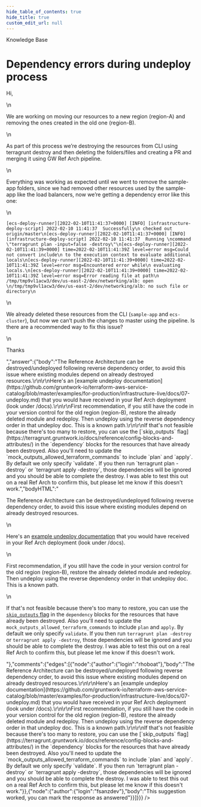 ```yaml
---
hide_table_of_contents: true
hide_title: true
custom_edit_url: null
---
```



<CenterLayout>
<span class="title">Knowledge Base</span>
<h1>Dependency errors during undeploy process</h1>
<GitHub json={{"id":"D_kwDOF8slf84AOwi7","number":186,"author":{"login":"rhoboat"},"title":"Dependency errors during undeploy process","body":"Hi, \r\n\r\nWe are working on moving our resources to a new region (region-A) and removing the ones created in the old one (region-B).\r\n\r\nAs part of this process we’re destroying the resources from CLI using terragrunt destroy and then deleting the folders/files and creating a PR and merging it using GW Ref Arch pipeline.\r\n\r\nEverything was working as expected until we went to remove the sample-app folders, since we had removed other resources used by the sample-app like the load balancers, now we’re getting a dependency error like this one:\r\n```\r\n[ecs-deploy-runner][2022-02-10T11:41:37+0000] [INFO] [infrastructure-deploy-script] 2022-02-10 11:41:37  Successfully\r\n checked out origin/master\r\n[ecs-deploy-runner][2022-02-10T11:41:37+0000] [INFO] [infrastructure-deploy-script] 2022-02-10 11:41:37  Running \r\ncommand \"terragrunt plan -input=false -destroy\"\r\n[ecs-deploy-runner][2022-02-10T11:41:39+0000] time=2022-02-10T11:41:39Z level=error msg=Could not convert include\r\n to the execution context to evaluate additional locals\r\n[ecs-deploy-runner][2022-02-10T11:41:39+0000] time=2022-02-10T11:41:39Z level=error msg=Encountered error while\r\n evaluating locals.\r\n[ecs-deploy-runner][2022-02-10T11:41:39+0000] time=2022-02-10T11:41:39Z level=error msg=Error reading file at path\r\n /tmp/tmp9vl1acw3/dev/us-east-2/dev/networking/alb: open \r\n/tmp/tmp9vl1acw3/dev/us-east-2/dev/networking/alb: no such file or directory\r\n```\r\nWe already deleted these resources from the CLI (`sample-app` and `ecs-cluster`), but now we can’t push the changes to master using the pipeline. Is there are a recommended way to fix this issue?\r\n\r\nThanks","bodyHTML":"<p dir=\"auto\">Hi,</p>\n<p dir=\"auto\">We are working on moving our resources to a new region (region-A) and removing the ones created in the old one (region-B).</p>\n<p dir=\"auto\">As part of this process we’re destroying the resources from CLI using terragrunt destroy and then deleting the folders/files and creating a PR and merging it using GW Ref Arch pipeline.</p>\n<p dir=\"auto\">Everything was working as expected until we went to remove the sample-app folders, since we had removed other resources used by the sample-app like the load balancers, now we’re getting a dependency error like this one:</p>\n<div class=\"snippet-clipboard-content notranslate position-relative overflow-auto\" data-snippet-clipboard-copy-content=\"[ecs-deploy-runner][2022-02-10T11:41:37+0000] [INFO] [infrastructure-deploy-script] 2022-02-10 11:41:37  Successfully\n checked out origin/master\n[ecs-deploy-runner][2022-02-10T11:41:37+0000] [INFO] [infrastructure-deploy-script] 2022-02-10 11:41:37  Running \ncommand &quot;terragrunt plan -input=false -destroy&quot;\n[ecs-deploy-runner][2022-02-10T11:41:39+0000] time=2022-02-10T11:41:39Z level=error msg=Could not convert include\n to the execution context to evaluate additional locals\n[ecs-deploy-runner][2022-02-10T11:41:39+0000] time=2022-02-10T11:41:39Z level=error msg=Encountered error while\n evaluating locals.\n[ecs-deploy-runner][2022-02-10T11:41:39+0000] time=2022-02-10T11:41:39Z level=error msg=Error reading file at path\n /tmp/tmp9vl1acw3/dev/us-east-2/dev/networking/alb: open \n/tmp/tmp9vl1acw3/dev/us-east-2/dev/networking/alb: no such file or directory\"><pre class=\"notranslate\"><code>[ecs-deploy-runner][2022-02-10T11:41:37+0000] [INFO] [infrastructure-deploy-script] 2022-02-10 11:41:37  Successfully\n checked out origin/master\n[ecs-deploy-runner][2022-02-10T11:41:37+0000] [INFO] [infrastructure-deploy-script] 2022-02-10 11:41:37  Running \ncommand \"terragrunt plan -input=false -destroy\"\n[ecs-deploy-runner][2022-02-10T11:41:39+0000] time=2022-02-10T11:41:39Z level=error msg=Could not convert include\n to the execution context to evaluate additional locals\n[ecs-deploy-runner][2022-02-10T11:41:39+0000] time=2022-02-10T11:41:39Z level=error msg=Encountered error while\n evaluating locals.\n[ecs-deploy-runner][2022-02-10T11:41:39+0000] time=2022-02-10T11:41:39Z level=error msg=Error reading file at path\n /tmp/tmp9vl1acw3/dev/us-east-2/dev/networking/alb: open \n/tmp/tmp9vl1acw3/dev/us-east-2/dev/networking/alb: no such file or directory\n</code></pre></div>\n<p dir=\"auto\">We already deleted these resources from the CLI (<code class=\"notranslate\">sample-app</code> and <code class=\"notranslate\">ecs-cluster</code>), but now we can’t push the changes to master using the pipeline. Is there are a recommended way to fix this issue?</p>\n<p dir=\"auto\">Thanks</p>","answer":{"body":"The Reference Architecture can be destroyed/undeployed following reverse dependency order, to avoid this issue where existing modules depend on already destroyed resources.\r\n\r\nHere's an [example undeploy documentation](https://github.com/gruntwork-io/terraform-aws-service-catalog/blob/master/examples/for-production/infrastructure-live/docs/07-undeploy.md) that you would have received in your Ref Arch deployment (look under /docs).\r\n\r\nFirst recommendation, if you still have the code in your version control for the old region (region-B), restore the already deleted module and redeploy. Then undeploy using the reverse dependency order in that undeploy doc. This is a known path.\r\n\r\nIf that's not feasible because there's too many to restore, you can use the [`skip_outputs` flag](https://terragrunt.gruntwork.io/docs/reference/config-blocks-and-attributes/) in the `dependency` blocks for the resources that have already been destroyed. Also you'll need to update the `mock_outputs_allowed_terraform_commands` to include `plan` and `apply`. By default we only specify `validate`. If you then run `terragrunt plan -destroy` or `terragrunt apply -destroy`, those dependencies will be ignored and you should be able to complete the destroy. I was able to test this out on a real Ref Arch to confirm this, but please let me know if this doesn't work.","bodyHTML":"<p dir=\"auto\">The Reference Architecture can be destroyed/undeployed following reverse dependency order, to avoid this issue where existing modules depend on already destroyed resources.</p>\n<p dir=\"auto\">Here's an <a href=\"https://github.com/gruntwork-io/terraform-aws-service-catalog/blob/master/examples/for-production/infrastructure-live/docs/07-undeploy.md\">example undeploy documentation</a> that you would have received in your Ref Arch deployment (look under /docs).</p>\n<p dir=\"auto\">First recommendation, if you still have the code in your version control for the old region (region-B), restore the already deleted module and redeploy. Then undeploy using the reverse dependency order in that undeploy doc. This is a known path.</p>\n<p dir=\"auto\">If that's not feasible because there's too many to restore, you can use the <a href=\"https://terragrunt.gruntwork.io/docs/reference/config-blocks-and-attributes/\" rel=\"nofollow\"><code class=\"notranslate\">skip_outputs</code> flag</a> in the <code class=\"notranslate\">dependency</code> blocks for the resources that have already been destroyed. Also you'll need to update the <code class=\"notranslate\">mock_outputs_allowed_terraform_commands</code> to include <code class=\"notranslate\">plan</code> and <code class=\"notranslate\">apply</code>. By default we only specify <code class=\"notranslate\">validate</code>. If you then run <code class=\"notranslate\">terragrunt plan -destroy</code> or <code class=\"notranslate\">terragrunt apply -destroy</code>, those dependencies will be ignored and you should be able to complete the destroy. I was able to test this out on a real Ref Arch to confirm this, but please let me know if this doesn't work.</p>"},"comments":{"edges":[{"node":{"author":{"login":"rhoboat"},"body":"The Reference Architecture can be destroyed/undeployed following reverse dependency order, to avoid this issue where existing modules depend on already destroyed resources.\r\n\r\nHere's an [example undeploy documentation](https://github.com/gruntwork-io/terraform-aws-service-catalog/blob/master/examples/for-production/infrastructure-live/docs/07-undeploy.md) that you would have received in your Ref Arch deployment (look under /docs).\r\n\r\nFirst recommendation, if you still have the code in your version control for the old region (region-B), restore the already deleted module and redeploy. Then undeploy using the reverse dependency order in that undeploy doc. This is a known path.\r\n\r\nIf that's not feasible because there's too many to restore, you can use the [`skip_outputs` flag](https://terragrunt.gruntwork.io/docs/reference/config-blocks-and-attributes/) in the `dependency` blocks for the resources that have already been destroyed. Also you'll need to update the `mock_outputs_allowed_terraform_commands` to include `plan` and `apply`. By default we only specify `validate`. If you then run `terragrunt plan -destroy` or `terragrunt apply -destroy`, those dependencies will be ignored and you should be able to complete the destroy. I was able to test this out on a real Ref Arch to confirm this, but please let me know if this doesn't work."}},{"node":{"author":{"login":"fsanzdev"},"body":"This suggestion worked, you can mark the response as answered"}}]}}} />

</CenterLayout>
  

<!-- ##DOCS-SOURCER-START
{
  "sourcePlugin": "github-discussions",
  "hash": "bbab0fead24eecde8be1278e7f2a4934"
}
##DOCS-SOURCER-END -->
